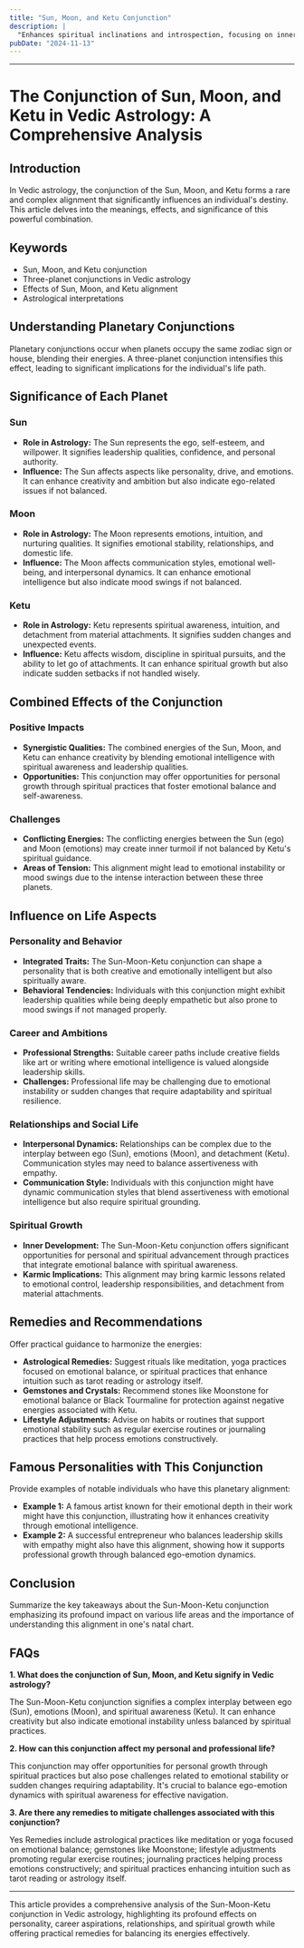 ```yaml
---
title: "Sun, Moon, and Ketu Conjunction"
description: |
  "Enhances spiritual inclinations and introspection, focusing on inner"
pubDate: "2024-11-13"
---
```


---

# The Conjunction of Sun, Moon, and Ketu in Vedic Astrology: A Comprehensive Analysis

## Introduction

In Vedic astrology, the conjunction of the Sun, Moon, and Ketu forms a rare and complex alignment that significantly influences an individual's destiny. This article delves into the meanings, effects, and significance of this powerful combination.

## Keywords

- Sun, Moon, and Ketu conjunction
- Three-planet conjunctions in Vedic astrology
- Effects of Sun, Moon, and Ketu alignment
- Astrological interpretations

## Understanding Planetary Conjunctions

Planetary conjunctions occur when planets occupy the same zodiac sign or house, blending their energies. A three-planet conjunction intensifies this effect, leading to significant implications for the individual's life path.

## Significance of Each Planet

### Sun

- **Role in Astrology:** The Sun represents the ego, self-esteem, and willpower. It signifies leadership qualities, confidence, and personal authority.
- **Influence:** The Sun affects aspects like personality, drive, and emotions. It can enhance creativity and ambition but also indicate ego-related issues if not balanced.

### Moon

- **Role in Astrology:** The Moon represents emotions, intuition, and nurturing qualities. It signifies emotional stability, relationships, and domestic life.
- **Influence:** The Moon affects communication styles, emotional well-being, and interpersonal dynamics. It can enhance emotional intelligence but also indicate mood swings if not balanced.

### Ketu

- **Role in Astrology:** Ketu represents spiritual awareness, intuition, and detachment from material attachments. It signifies sudden changes and unexpected events.
- **Influence:** Ketu affects wisdom, discipline in spiritual pursuits, and the ability to let go of attachments. It can enhance spiritual growth but also indicate sudden setbacks if not handled wisely.

## Combined Effects of the Conjunction

### Positive Impacts

- **Synergistic Qualities:** The combined energies of the Sun, Moon, and Ketu can enhance creativity by blending emotional intelligence with spiritual awareness and leadership qualities.
- **Opportunities:** This conjunction may offer opportunities for personal growth through spiritual practices that foster emotional balance and self-awareness.

### Challenges

- **Conflicting Energies:** The conflicting energies between the Sun (ego) and Moon (emotions) may create inner turmoil if not balanced by Ketu's spiritual guidance.
- **Areas of Tension:** This alignment might lead to emotional instability or mood swings due to the intense interaction between these three planets.

## Influence on Life Aspects

### Personality and Behavior

- **Integrated Traits:** The Sun-Moon-Ketu conjunction can shape a personality that is both creative and emotionally intelligent but also spiritually aware.
- **Behavioral Tendencies:** Individuals with this conjunction might exhibit leadership qualities while being deeply empathetic but also prone to mood swings if not managed properly.

### Career and Ambitions

- **Professional Strengths:** Suitable career paths include creative fields like art or writing where emotional intelligence is valued alongside leadership skills.
- **Challenges:** Professional life may be challenging due to emotional instability or sudden changes that require adaptability and spiritual resilience.

### Relationships and Social Life

- **Interpersonal Dynamics:** Relationships can be complex due to the interplay between ego (Sun), emotions (Moon), and detachment (Ketu). Communication styles may need to balance assertiveness with empathy.
- **Communication Style:** Individuals with this conjunction might have dynamic communication styles that blend assertiveness with emotional intelligence but also require spiritual grounding.

### Spiritual Growth

- **Inner Development:** The Sun-Moon-Ketu conjunction offers significant opportunities for personal and spiritual advancement through practices that integrate emotional balance with spiritual awareness.
- **Karmic Implications:** This alignment may bring karmic lessons related to emotional control, leadership responsibilities, and detachment from material attachments.

## Remedies and Recommendations

Offer practical guidance to harmonize the energies:

- **Astrological Remedies:** Suggest rituals like meditation, yoga practices focused on emotional balance, or spiritual practices that enhance intuition such as tarot reading or astrology itself.
- **Gemstones and Crystals:** Recommend stones like Moonstone for emotional balance or Black Tourmaline for protection against negative energies associated with Ketu.
- **Lifestyle Adjustments:** Advise on habits or routines that support emotional stability such as regular exercise routines or journaling practices that help process emotions constructively.

## Famous Personalities with This Conjunction

Provide examples of notable individuals who have this planetary alignment:

- **Example 1:** A famous artist known for their emotional depth in their work might have this conjunction, illustrating how it enhances creativity through emotional intelligence.
- **Example 2:** A successful entrepreneur who balances leadership skills with empathy might also have this alignment, showing how it supports professional growth through balanced ego-emotion dynamics.

## Conclusion

Summarize the key takeaways about the Sun-Moon-Ketu conjunction emphasizing its profound impact on various life areas and the importance of understanding this alignment in one's natal chart.

## FAQs

**1. What does the conjunction of Sun, Moon, and Ketu signify in Vedic astrology?**

The Sun-Moon-Ketu conjunction signifies a complex interplay between ego (Sun), emotions (Moon), and spiritual awareness (Ketu). It can enhance creativity but also indicate emotional instability unless balanced by spiritual practices.

**2. How can this conjunction affect my personal and professional life?**

This conjunction may offer opportunities for personal growth through spiritual practices but also pose challenges related to emotional stability or sudden changes requiring adaptability. It's crucial to balance ego-emotion dynamics with spiritual awareness for effective navigation.

**3. Are there any remedies to mitigate challenges associated with this conjunction?**

Yes Remedies include astrological practices like meditation or yoga focused on emotional balance; gemstones like Moonstone; lifestyle adjustments promoting regular exercise routines; journaling practices helping process emotions constructively; and spiritual practices enhancing intuition such as tarot reading or astrology itself.


---

This article provides a comprehensive analysis of the Sun-Moon-Ketu conjunction in Vedic astrology, highlighting its profound effects on personality, career aspirations, relationships, and spiritual growth while offering practical remedies for balancing its energies effectively.